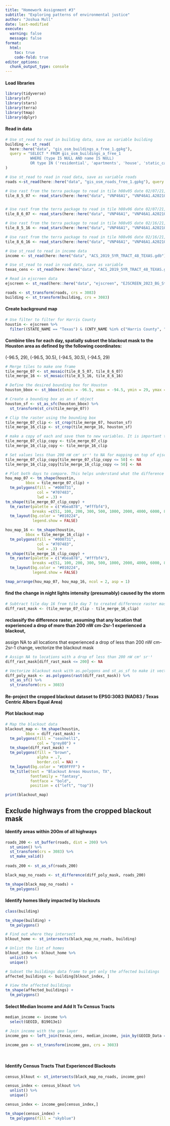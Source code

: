 ```yaml
---
title: "Homework Assignment #3"
subtitle: "Exploring patterns of environmental justice"
author: "Joshua Mull"
date: last-modified
execute:
  warning: false
  message: false
format:
  html:
    toc: true
    code-fold: true
editor_options: 
  chunk_output_type: console
---
```



#### Load libraries 
```r
library(tidyverse)
library(sf)
library(stars)
library(terra)
library(tmap)
library(dplyr)
```

#### Read in data 
```r
# Use st_read to read in building data, save as variable building
building <- st_read(
  here::here("data", "gis_osm_buildings_a_free_1.gpkg"),
  query = "SELECT * FROM gis_osm_buildings_a_free_1
           WHERE (type IS NULL AND name IS NULL) 
           OR type IN ('residential', 'apartments', 'house', 'static_caravan', 'detached')"
)

# Use st_read to read in road data, save as variable roads
roads <-st_read(here::here("data", "gis_osm_roads_free_1.gpkg"), query = "SELECT * FROM gis_osm_roads_free_1 WHERE fclass='motorway'")

# Use rast from the terra package to read in tile h08v05 date 02/07/21, save as variable tile_8_5_07
tile_8_5_07 <- read_stars(here::here("data", "VNP46A1", "VNP46A1.A2021038.h08v05.001.2021039064328.tif"))


# Use rast from the terra package to read in tile h08v06 date 02/07/21, save as variable tile_8_6_07
tile_8_6_07 <- read_stars(here::here("data", "VNP46A1", "VNP46A1.A2021038.h08v06.001.2021039064329.tif"))

# Use rast from the terra package to read in tile h08v05 date 02/16/21, save as variable tile_8_5_16
tile_8_5_16 <- read_stars(here::here("data", "VNP46A1", "VNP46A1.A2021047.h08v05.001.2021048091106.tif"))

# Use rast from the terra package to read in tile h08v06 date 02/16/21, save as variable tile_8_6_16
tile_8_6_16 <- read_stars(here::here("data", "VNP46A1", "VNP46A1.A2021047.h08v06.001.2021048091105.tif"))

# Use st_read to read in income data
income <- st_read(here::here("data", "ACS_2019_5YR_TRACT_48_TEXAS.gdb"), layer = "X19_INCOME")

# Use st_read to read in road data, save as variable 
texas_cens <- st_read(here::here("data", "ACS_2019_5YR_TRACT_48_TEXAS.gdb"), layer = "ACS_2019_5YR_TRACT_48_TEXAS")

# Read in ejscreen data
ejscreen <- st_read(here::here("data", "ejscreen", "EJSCREEN_2023_BG_StatePct_with_AS_CNMI_GU_VI.gdb"), quiet = TRUE)

```

```r
roads <- st_transform(roads, crs = 3083)
building <- st_transform(building, crs = 3083)

```

#### Create background map 
```r
# Use filter to filter for Harris County 
houstin <- ejscreen %>% 
  filter((STATE_NAME == "Texas") & (CNTY_NAME %in% c("Harris County", "Liberty County", "Austin County", "Waller County", "Montgomery County", "Chambers County", "Fort Bend County", "Galveston County", "Brazoria County", "Washington County", "Grimes County", "Burleson County", "Brazos County", "San Jacinto County", "Austin County", "Colorado County", "Matagorda County", "Wharton County", "Jackson County", "Polk County", "Walker County", "Hardin County", "Jefferson County", "Tyler County")))

```


#### Combine tiles for each day, spatially subset the blackout mask to the Houston area as defined by the following coordinates:
(-96.5, 29), (-96.5, 30.5), (-94.5, 30.5), (-94.5, 29)
```r
# Merge tiles to make one frame 
tile_merge_07 <- st_mosaic(tile_8_5_07, tile_8_6_07)
tile_merge_16 <- st_mosaic(tile_8_5_16, tile_8_6_16)

# Define the desired bounding box for Houston
houston_bbox <- st_bbox(c(xmin = -96.5, xmax = -94.5, ymin = 29, ymax = 30.5), crs = st_crs(tile_merge_07))

# Create a bounding box as an sf object
houston_sf <- st_as_sfc(houston_bbox) %>%
  st_transform(st_crs(tile_merge_07))

# Clip the raster using the bounding box
tile_merge_07_clip <- st_crop(tile_merge_07, houston_sf)
tile_merge_16_clip <- st_crop(tile_merge_16, houston_sf)

# make a copy of each and save them to new variables. It is important that I keep values less than 200 for when I make a difference mask 
tile_merge_07_clip_copy <- tile_merge_07_clip
tile_merge_16_clip_copy <- tile_merge_16_clip 

# Set values less than 200 nW cm² sr⁻¹ to NA for mapping on top of ejscreen data. This excludes the backgroud from covering the ejscreen data, save as new variable. Note: I am not sure of the minimum light detected for the background. This number came from trial and error
tile_merge_07_clip_copy[tile_merge_07_clip_copy <= 50] <- NA
tile_merge_16_clip_copy[tile_merge_16_clip_copy <= 50] <- NA

# Plot both days to compare. This helps understand what the difference mask should look like 
hou_map_07 <- tm_shape(houstin, 
         bbox = tile_merge_07_clip) + 
  tm_polygons(fill = "#000731",
              col = "#707483",
              lwd = .3) +
tm_shape(tile_merge_07_clip_copy) + 
  tm_raster(palette = c("#bea878", "#fffbf4"),
            breaks =c(51, 100, 200, 300, 500, 1000, 2000, 4000, 6000, 8000, Inf)) + 
  tm_layout(bg.color = "#010224",
            legend.show = FALSE)

hou_map_16 <- tm_shape(houstin, 
         bbox = tile_merge_16_clip) + 
  tm_polygons(fill = "#000731",
              col = "#707483",
              lwd = .3) +
tm_shape(tile_merge_16_clip_copy) + 
  tm_raster(palette = c("#bea878", "#fffbf4"),
            breaks =c(51, 100, 200, 300, 500, 1000, 2000, 4000, 6000, 8000, Inf)) + 
  tm_layout(bg.color = "#010224",
            legend.show = FALSE)

tmap_arrange(hou_map_07, hou_map_16, ncol = 2, asp = 1)
```

#### find the change in night lights intensity (presumably) caused by the storm
```r
# Subtract tile day 16 from tile day 7 to created difference raster mask 
diff_rast_mask <- (tile_merge_07_clip - tile_merge_16_clip)
```

#### reclassify the difference raster, assuming that any location that experienced a drop of more than 200 nW cm-2sr-1 experienced a blackout,
assign NA to all locations that experienced a drop of less than 200 nW cm-2sr-1 change, vectorize the blackout mask
```r
# Assign NA to locations with a drop of less than 200 nW cm² sr⁻¹ 
diff_rast_mask[diff_rast_mask <= 200] <- NA 

# Vectorize blackout mask with as.polygons and st_as_sf to make it vector data instead of raster
diff_poly_mask <- as.polygons(rast(diff_rast_mask)) %>% 
  st_as_sf() %>% 
  st_transform(crs = 3083)
```
 
#### Re-project the cropped blackout dataset to EPSG:3083 (NAD83 / Texas Centric Albers Equal Area)


#### Plot blackout map 
```r
# Map the blackout data
blackout_map <- tm_shape(houstin, 
         bbox = diff_rast_mask) + 
  tm_polygons(fill = "seashell1",
              col = "grey80") + 
  tm_shape(diff_rast_mask) +
  tm_polygons(fill = "brown", 
              alpha = .7,
              border.col = NA) + 
  tm_layout(bg.color = "#E0FFFF") + 
  tm_title(text = "Blackout Areas Houston, TX",
           fontfamily = "fantasy",
           fontface = "bold",
           position = c("left", "top"))

print(blackout_map)
```

## Exclude highways from the cropped blackout mask

#### Identify areas within 200m of all highways
```r
roads_200 <- st_buffer(roads, dist = 200) %>% 
  st_union() %>% 
  st_transform(crs = 3083) %>% 
  st_make_valid()
  
roads_200 <- st_as_sf(roads_200)

black_map_no_roads <- st_difference(diff_poly_mask, roads_200)

tm_shape(black_map_no_roads) +
  tm_polygons()


```


#### Identify homes likely impacted by blackouts

```r
class(building)

tm_shape(building) + 
  tm_polygons()

# Find out where they intersect
blkout_home <- st_intersects(black_map_no_roads, building)

# Unlist the list of homes 
blkout_index <- blkout_home %>%
  unlist() %>%
  unique()

# Subset the buildings data frame to get only the affected buildings
affected_buildings <- building[blkout_index, ]

# View the affected buildings
tm_shape(affected_buildings) + 
  tm_polygons()


```
#### Select Median Income and Add It To Census Tracts
```r
median_income <- income %>%
  select(GEOID, B19013e1)

# Join income with the geo layer
income_geo <- left_join(texas_cens, median_income, join_by(GEOID_Data == GEOID))

income_geo <- st_transform(income_geo, crs = 3083)
  
  
```

#### Identify Census Tracts That Experienced Blackouts
```r
census_blkout <- st_intersects(black_map_no_roads, income_geo)

census_index <- census_blkout %>% 
  unlist() %>%
  unique()

census_index <- income_geo[census_index,]

tm_shape(census_index) + 
  tm_polygons(fill = "skyblue")
```


